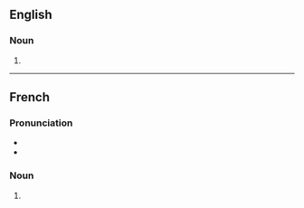 {{also|virgulés}}

==English==

===Noun===
{{head|en|noun form}}

# {{plural of|en|virgule}}

----

==French==

===Pronunciation===
* {{IPA|fr|/viʁ.ɡyl/}}
* {{homophones|fr|virgule|virgulent}}

===Noun===
{{head|fr|noun plural form|g=f}}

# {{plural of|fr|virgule}}